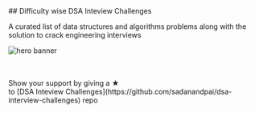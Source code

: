 
<div className="text-center">
## Difficulty wise DSA Inteview Challenges

A curated list of data structures and algorithms problems along with the solution to crack engineering interviews

<Image
  src="/programmer.svg"
  alt="hero banner"
  width={400}
  height={350}
  className="m-auto my-16"
/>
</div>

<Cards num={2} className="cards">
  <Card title="Very easy" href="/difficulty/very-easy/" />
  <Card title="Easy" href="/difficulty/easy/" />
  <Card title="Medium" href="/difficulty/medium/" />
  <Card title="Hard" href="/difficulty/hard/" />
</Cards>

<br />
<br />

<div className="text-center">
  Show your support by giving a ★ <br /> to [DSA Inteview Challenges](https://github.com/sadanandpai/dsa-interview-challenges) repo
</div>
